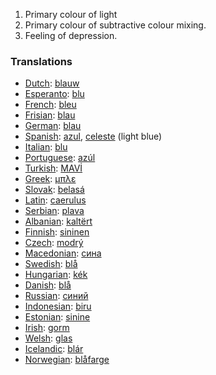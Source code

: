#Primary colour of light
#Primary colour of subtractive colour mixing.
#Feeling of depression.

===Translations===

* [[Dutch]]: [[blauw]]
* [[Esperanto]]: [[blu]]
* [[French]]: [[bleu]]
* [[Frisian]]: [[blau]]
* [[German]]: [[blau]]
* [[Spanish]]: [[azul]], [[celeste]] (light blue)
* [[Italian]]: [[blu]]
* [[Portuguese]]: [[azúl]]
* [[Turkish]]: [[MAVİ]]
* [[Greek]]: [[μπλε]]
* [[Slovak]]: [[belasá]]
* [[Latin]]: [[caerulus]]
* [[Serbian]]: [[plava]]
* [[Albanian]]: [[kaltërt]]
* [[Finnish]]: [[sininen]]
* [[Czech]]: [[modrý]]
* [[Macedonian]]: [[сина]]
* [[Swedish]]: [[blå]]
* [[Hungarian]]: [[kék]]
* [[Danish]]: [[blå]]
* [[Russian]]: [[синий]]
* [[Indonesian]]: [[biru]]
* [[Estonian]]: [[sinine]]
* [[Irish]]: [[gorm]]
* [[Welsh]]: [[glas]]
* [[Icelandic]]: [[blár]]
* [[Norwegian]]: [[blåfarge]]
